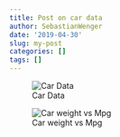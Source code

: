 ```yaml
---
title: Post on car data
author: SebastianWenger
date: '2019-04-30'
slug: my-post
categories: []
tags: []
---
```



![Car Data](images/Rplot.png)


![Car weight vs Mpg](images/Rplot02.png)